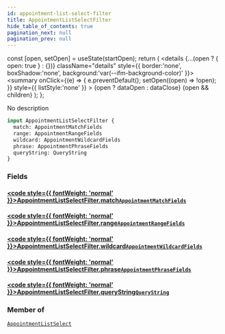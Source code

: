 ```yaml
---
id: appointment-list-select-filter
title: AppointmentListSelectFilter
hide_table_of_contents: true
pagination_next: null
pagination_prev: null
---
```







  const [open, setOpen] = useState(startOpen);
  return (
    <details {...(open ? { open: true } : {})} className="details" style={{ border:'none', boxShadow:'none', background:'var(--ifm-background-color)' }}>
      <summary
        onClick={(e) => {
          e.preventDefault();
          setOpen((open) => !open);
        }}
        style={{ listStyle:'none' }}
      >
      {open ? dataOpen : dataClose}
      </summary>
      {open && children}
    </details>
  );
};




No description


```graphql
input AppointmentListSelectFilter {
  match: AppointmentMatchFields
  range: AppointmentRangeFields
  wildcard: AppointmentWildcardFields
  phrase: AppointmentPhraseFields
  queryString: QueryString
}
```




### Fields

#### [<code style={{ fontWeight: 'normal' }}>AppointmentListSelectFilter.<b>match</b></code>](#)<Bullet />[`AppointmentMatchFields`](/cris/inputs/appointment-match-fields) <Badge class="secondary" text="input"/>
> 
> 

#### [<code style={{ fontWeight: 'normal' }}>AppointmentListSelectFilter.<b>range</b></code>](#)<Bullet />[`AppointmentRangeFields`](/cris/inputs/appointment-range-fields) <Badge class="secondary" text="input"/>
> 
> 

#### [<code style={{ fontWeight: 'normal' }}>AppointmentListSelectFilter.<b>wildcard</b></code>](#)<Bullet />[`AppointmentWildcardFields`](/cris/inputs/appointment-wildcard-fields) <Badge class="secondary" text="input"/>
> 
> 

#### [<code style={{ fontWeight: 'normal' }}>AppointmentListSelectFilter.<b>phrase</b></code>](#)<Bullet />[`AppointmentPhraseFields`](/cris/inputs/appointment-phrase-fields) <Badge class="secondary" text="input"/>
> 
> 

#### [<code style={{ fontWeight: 'normal' }}>AppointmentListSelectFilter.<b>queryString</b></code>](#)<Bullet />[`QueryString`](/cris/inputs/query-string) <Badge class="secondary" text="input"/>
> 
> 



### Member of

[`AppointmentListSelect`](/cris/inputs/appointment-list-select)  <Badge class="secondary" text="input"/>

